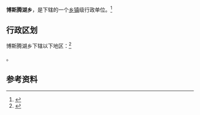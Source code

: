 {{中国乡级行政区|65/28/29/205/000}}

'''博斯腾湖乡'''，是{{PRC admin/fullname|65/28/29/205/000|3}}下辖的一个[[乡镇|乡镇]]级行政单位。<ref>{{PRC admin/ref sgc|{{PRC admin/parent|65/28/29/205/000}}}}</ref>

== 行政区划 ==

博斯腾湖乡下辖以下地区：<ref>{{PRC admin/ref sgc|65/28/29/205/000}}</ref>

{{PRC admin/children|65/28/29/205/000}}。

== 参考资料 ==

{{reflist}}

{{行政区划小作品}}
{{PRC admin/navcat|65/28/29/205/000}}